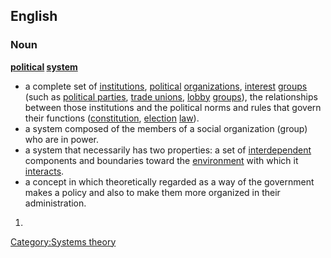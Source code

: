 ==English==

===Noun===
{{wikipedia}}
'''[[political]] [[system]]'''
* a complete set of [[institution]]s, [[political]] [[organization]]s, [[interest]] [[group]]s (such as [[political party|political parties]], [[trade union]]s, [[lobby]] [[group]]s), the relationships between those institutions and the political norms and rules that govern their functions ([[constitution]], [[election]] [[law]]).
* a system composed of the members of a social organization (group) who are in power.
* a system that necessarily has two properties: a set of [[interdependence|interdependent]] components and boundaries toward the [[environment]] with which it [[interaction|interacts]].
* a concept in which theoretically regarded as a way of the government makes a policy and also to make them more organized in their administration.

# {{defn|English}}

[[Category:Systems theory]]